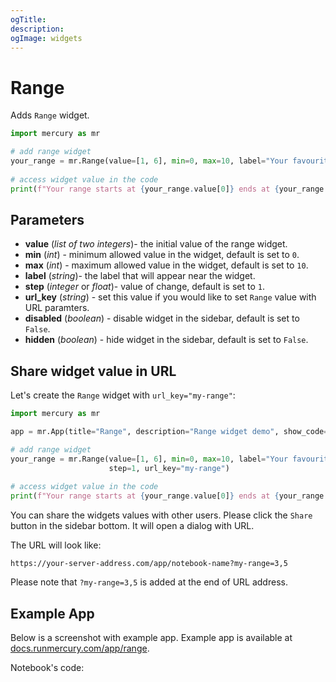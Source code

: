 ```yaml
---
ogTitle:
description:
ogImage: widgets
---
```



# Range

Adds `Range` widget.

```python
import mercury as mr

# add range widget
your_range = mr.Range(value=[1, 6], min=0, max=10, label="Your favourite range", step=1)
    
# access widget value in the code
print(f"Your range starts at {your_range.value[0]} ends at {your_range.value[1]}")
```

<Screenshot src={simpleAppGif} alt="Mercury App with range widget" />


## Parameters

- **value** (_list of two integers_)- the initial value of the range widget.
- **min** (_int_) - minimum allowed value in the widget, default is set to `0`.
- **max** (_int_) - maximum allowed value in the widget, default is set to `10`.
- **label** (_string_)- the label that will appear near the widget.
- **step** (_integer_ or _float_)- value of change, default is set to `1`. 
- **url_key** (_string_) - set this value if you would like to set `Range` value with URL paramters.
- **disabled** (_boolean_) - disable widget in the sidebar, default is set to `False`.
- **hidden** (_boolean_) - hide widget in the sidebar, default is set to `False`.


## Share widget value in URL

Let's create the `Range` widget with `url_key="my-range"`:

```python
import mercury as mr

app = mr.App(title="Range", description="Range widget demo", show_code=True)

# add range widget
your_range = mr.Range(value=[1, 6], min=0, max=10, label="Your favourite range", 
                      step=1, url_key="my-range")
    
# access widget value in the code
print(f"Your range starts at {your_range.value[0]} ends at {your_range.value[1]}")
```

You can share the widgets values with other users. Please click the `Share` button in the sidebar bottom. 
It will open a dialog with URL.

The URL will look like:

```
https://your-server-address.com/app/notebook-name?my-range=3,5
```

Please note that `?my-range=3,5` is added at the end of URL address.

<Screenshot src={shareGif} alt="Share range widget" />


## Example App

Below is a screenshot with example app. Example app is available at [docs.runmercury.com/app/range](https://docs.runmercury.com/app/range).

<Screenshot src={exampleAppGif} alt="App with range widget" />



Notebook's code:
<Screenshot src={exampleNbPng} alt="Notebook with the range widget" />

